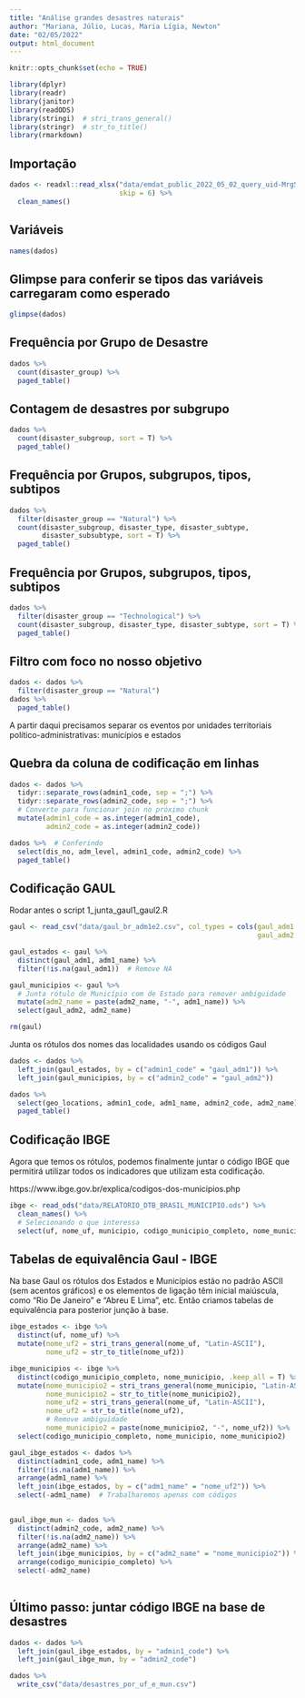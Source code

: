 ```yaml
---
title: "Análise grandes desastres naturais"
author: "Mariana, Júlio, Lucas, Maria Lígia, Newton"
date: "02/05/2022"
output: html_document
---
```


```r
knitr::opts_chunk$set(echo = TRUE)

library(dplyr)
library(readr)
library(janitor)
library(readODS)
library(stringi)  # stri_trans_general()
library(stringr)  # str_to_title()
library(rmarkdown)
```


## Importação

```r
dados <- readxl::read_xlsx("data/emdat_public_2022_05_02_query_uid-MrgSmc.xlsx",
                           skip = 6) %>% 
  clean_names()
```


## Variáveis

```r
names(dados)
```

## Glimpse para conferir se tipos das variáveis carregaram como esperado

```r
glimpse(dados)
```


## Frequência por Grupo de Desastre

```r
dados %>% 
  count(disaster_group) %>% 
  paged_table()
```


## Contagem de desastres por subgrupo

```r
dados %>% 
  count(disaster_subgroup, sort = T) %>% 
  paged_table()
```



## Frequência por Grupos, subgrupos, tipos, subtipos

```r
dados %>% 
  filter(disaster_group == "Natural") %>% 
  count(disaster_subgroup, disaster_type, disaster_subtype,
        disaster_subsubtype, sort = T) %>% 
  paged_table()
```




## Frequência por Grupos, subgrupos, tipos, subtipos

```r
dados %>% 
  filter(disaster_group == "Technological") %>% 
  count(disaster_subgroup, disaster_type, disaster_subtype, sort = T) %>% 
  paged_table()
```



## Filtro com foco no nosso objetivo

```r
dados <- dados %>% 
  filter(disaster_group == "Natural")
dados %>% 
  paged_table()
```


A partir daqui precisamos separar os eventos por unidades territoriais político-administrativas: municípios e estados


## Quebra da coluna de codificação em linhas

```r
dados <- dados %>% 
  tidyr::separate_rows(admin1_code, sep = ";") %>%
  tidyr::separate_rows(admin2_code, sep = ";") %>% 
  # Converte para funcionar join no próximo chunk
  mutate(admin1_code = as.integer(admin1_code),
         admin2_code = as.integer(admin2_code))

dados %>%  # Conferindo
  select(dis_no, adm_level, admin1_code, admin2_code) %>% 
  paged_table()
```


## Codificação GAUL

Rodar antes o script 1_junta_gaul1_gaul2.R

```r
gaul <- read_csv("data/gaul_br_adm1e2.csv", col_types = cols(gaul_adm1 = "i",
                                                             gaul_adm2 = "i"))

gaul_estados <- gaul %>% 
  distinct(gaul_adm1, adm1_name) %>% 
  filter(!is.na(gaul_adm1))  # Remove NA

gaul_municipios <- gaul %>% 
  # Junta rótulo de Município com de Estado para remover ambiguidade
  mutate(adm2_name = paste(adm2_name, "-", adm1_name)) %>% 
  select(gaul_adm2, adm2_name)

rm(gaul)
```


Junta os rótulos dos nomes das localidades usando os códigos Gaul

```r
dados <- dados %>% 
  left_join(gaul_estados, by = c("admin1_code" = "gaul_adm1")) %>% 
  left_join(gaul_municipios, by = c("admin2_code" = "gaul_adm2"))

dados %>% 
  select(geo_locations, admin1_code, adm1_name, admin2_code, adm2_name) %>% 
  paged_table()
```


## Codificação IBGE

Agora que temos os rótulos, podemos finalmente juntar o código IBGE que permitirá utilizar todos os indicadores que utilizam esta codificação.

https://www.ibge.gov.br/explica/codigos-dos-municipios.php

```r
ibge <- read_ods("data/RELATORIO_DTB_BRASIL_MUNICIPIO.ods") %>% 
  clean_names() %>% 
  # Selecionando o que interessa
  select(uf, nome_uf, municipio, codigo_municipio_completo, nome_municipio)
```


## Tabelas de equivalência Gaul - IBGE

Na base Gaul os rótulos dos Estados e Municípios estão no padrão ASCII (sem acentos gráficos) e os elementos de ligação têm inicial maiúscula, como "Rio De Janeiro" e "Abreu E Lima", etc. Então criamos tabelas de equivalência para posterior junção à base.

```r
ibge_estados <- ibge %>% 
  distinct(uf, nome_uf) %>% 
  mutate(nome_uf2 = stri_trans_general(nome_uf, "Latin-ASCII"),
         nome_uf2 = str_to_title(nome_uf2))

ibge_municipios <- ibge %>% 
  distinct(codigo_municipio_completo, nome_municipio, .keep_all = T) %>% 
  mutate(nome_municipio2 = stri_trans_general(nome_municipio, "Latin-ASCII"),
         nome_municipio2 = str_to_title(nome_municipio2),
         nome_uf2 = stri_trans_general(nome_uf, "Latin-ASCII"),
         nome_uf2 = str_to_title(nome_uf2),
         # Remove ambiguidade
         nome_municipio2 = paste(nome_municipio2, "-", nome_uf2)) %>% 
  select(codigo_municipio_completo, nome_municipio, nome_municipio2)

gaul_ibge_estados <- dados %>% 
  distinct(admin1_code, adm1_name) %>% 
  filter(!is.na(adm1_name)) %>% 
  arrange(adm1_name) %>% 
  left_join(ibge_estados, by = c("adm1_name" = "nome_uf2")) %>% 
  select(-adm1_name)  # Trabalharemos apenas com códigos
  

gaul_ibge_mun <- dados %>% 
  distinct(admin2_code, adm2_name) %>% 
  filter(!is.na(adm2_name)) %>% 
  arrange(adm2_name) %>% 
  left_join(ibge_municipios, by = c("adm2_name" = "nome_municipio2")) %>% 
  arrange(codigo_municipio_completo) %>% 
  select(-adm2_name)
  
```


## Último passo: juntar código IBGE na base de desastres

```r
dados <- dados %>% 
  left_join(gaul_ibge_estados, by = "admin1_code") %>% 
  left_join(gaul_ibge_mun, by = "admin2_code")

dados %>% 
  write_csv("data/desastres_por_uf_e_mun.csv")
```




